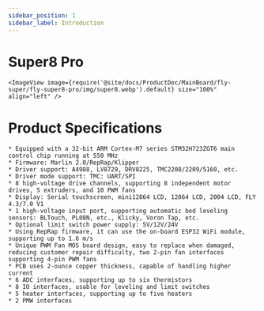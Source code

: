 ```yaml
---
sidebar_position: 1
sidebar_label: Introduction
---
```




# Super8 Pro

    
    <ImageView image={require('@site/docs/ProductDoc/MainBoard/fly-super/fly-super8-pro/img/super8.webp').default} size="100%" align="left" />


# Product Specifications

    * Equipped with a 32-bit ARM Cortex-M7 series STM32H723ZGT6 main control chip running at 550 MHz
    * Firmware: Marlin 2.0/RepRap/Klipper
    * Driver support: A4988, LV8729, DRV8225, TMC2208/2209/5160, etc.
    * Driver mode support: TMC: UART/SPI
    * 8 high-voltage drive channels, supporting 8 independent motor drives, 5 extruders, and 10 PWM fans
    * Display: Serial touchscreen, mini12864 LCD, 12864 LCD, 2004 LCD, FLY 4.3/7.0 V1
    * 1 high-voltage input port, supporting automatic bed leveling sensors: BLTouch, PL08N, etc., Klicky, Voron Tap, etc.
    * Optional limit switch power supply: 5V/12V/24V
    * Using RepRap firmware, it can use the on-board ESP32 WiFi module, supporting up to 1.6 m/s
    * Unique PWM Fan MOS board design, easy to replace when damaged, reducing customer repair difficulty, two 2-pin fan interfaces supporting 4-pin PWM fans
    * PCB uses 2-ounce copper thickness, capable of handling higher current
    * 6 ADC interfaces, supporting up to six thermistors
    * 8 IO interfaces, usable for leveling and limit switches
    * 5 heater interfaces, supporting up to five heaters
    * 2 PMW interfaces